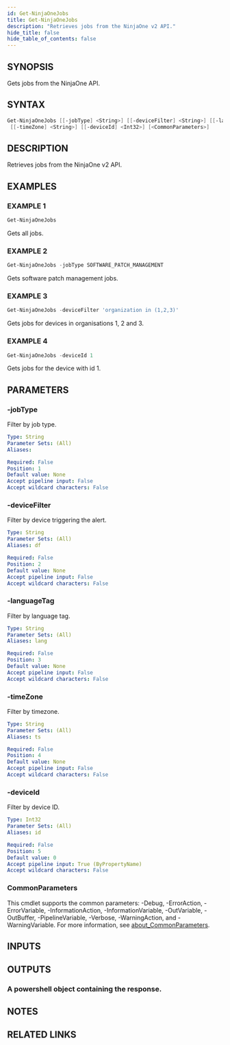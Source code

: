```yaml
---
id: Get-NinjaOneJobs
title: Get-NinjaOneJobs
description: "Retrieves jobs from the NinjaOne v2 API."
hide_title: false
hide_table_of_contents: false
---
```


## SYNOPSIS

Gets jobs from the NinjaOne API.

## SYNTAX

```powershell
Get-NinjaOneJobs [[-jobType] <String>] [[-deviceFilter] <String>] [[-languageTag] <String>]
 [[-timeZone] <String>] [[-deviceId] <Int32>] [<CommonParameters>]
```

## DESCRIPTION

Retrieves jobs from the NinjaOne v2 API.

## EXAMPLES

### EXAMPLE 1

```powershell
Get-NinjaOneJobs
```

Gets all jobs.

### EXAMPLE 2

```powershell
Get-NinjaOneJobs -jobType SOFTWARE_PATCH_MANAGEMENT
```

Gets software patch management jobs.

### EXAMPLE 3

```powershell
Get-NinjaOneJobs -deviceFilter 'organization in (1,2,3)'
```

Gets jobs for devices in organisations 1, 2 and 3.

### EXAMPLE 4

```powershell
Get-NinjaOneJobs -deviceId 1
```

Gets jobs for the device with id 1.

## PARAMETERS

### -jobType

Filter by job type.

```yaml
Type: String
Parameter Sets: (All)
Aliases:

Required: False
Position: 1
Default value: None
Accept pipeline input: False
Accept wildcard characters: False
```

### -deviceFilter

Filter by device triggering the alert.

```yaml
Type: String
Parameter Sets: (All)
Aliases: df

Required: False
Position: 2
Default value: None
Accept pipeline input: False
Accept wildcard characters: False
```

### -languageTag

Filter by language tag.

```yaml
Type: String
Parameter Sets: (All)
Aliases: lang

Required: False
Position: 3
Default value: None
Accept pipeline input: False
Accept wildcard characters: False
```

### -timeZone

Filter by timezone.

```yaml
Type: String
Parameter Sets: (All)
Aliases: ts

Required: False
Position: 4
Default value: None
Accept pipeline input: False
Accept wildcard characters: False
```

### -deviceId

Filter by device ID.

```yaml
Type: Int32
Parameter Sets: (All)
Aliases: id

Required: False
Position: 5
Default value: 0
Accept pipeline input: True (ByPropertyName)
Accept wildcard characters: False
```

### CommonParameters

This cmdlet supports the common parameters: -Debug, -ErrorAction, -ErrorVariable, -InformationAction, -InformationVariable, -OutVariable, -OutBuffer, -PipelineVariable, -Verbose, -WarningAction, and -WarningVariable. For more information, see [about_CommonParameters](http://go.microsoft.com/fwlink/?LinkID=113216).

## INPUTS

## OUTPUTS

### A powershell object containing the response.

## NOTES

## RELATED LINKS
